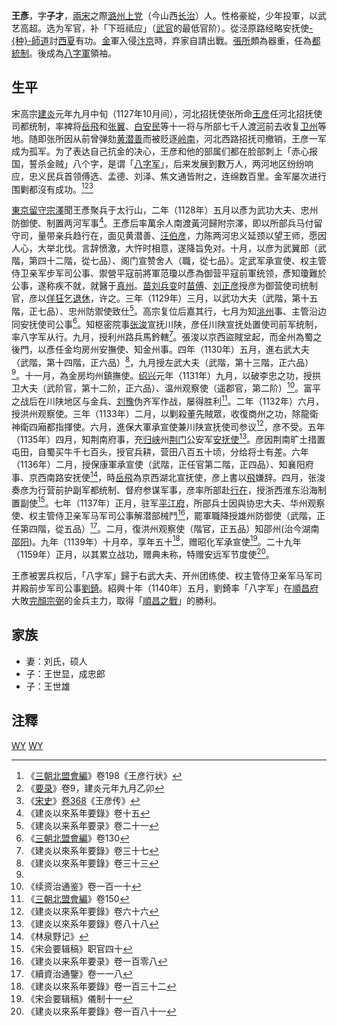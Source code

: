'''王彥'''{{BD|1090年||1139年|catIdx=WY}}，字'''子才'''，[[宋朝|兩宋]]之際[[潞州|潞州]][[上党县|上党]]（今山西[[長治市|长治]]）人。性格豪緃，少年投軍，以武艺高超。选为军官，补「下班祗应」（[[武官|武官]]的最低官阶）。從泾原路经略安抚使[[种師道|-{种}-師道]]討[[西夏|西夏]]有功。[[金|金]]軍入侵[[汴京|汴京]]時，弃家自請出戰。[[張所|張所]]頗為器重，任為[[都統制|都統制]]。後成為[[八字軍|八字軍]]領袖。

==生平==
宋高宗[[建炎|建炎]]元年九月中旬（1127年10月间），河北招抚使张所命[[王彦|王彦]]任河北招抚使司都统制，率裨将[[岳飛|岳飛]]和[[张翼_(宋朝)|张翼]]、[[白安民|白安民]]等十一将与所部七千人渡[[黄河|河]]前去收复[[卫州|卫州]]等地。随即张所因从前曾弹劾[[黄潜善|黄潜善]]而被贬逐[[岭南|岭南]]，河北西路招抚司撤销，王彦一军成为孤军。为了表达自己抗金的决心，王彦和他的部属们都在脸部刺上「赤心报国，誓杀金贼」八个字，是谓「[[八字军|八字军]]」，后来发展到數万人，两河地区纷纷响应，忠义民兵首领傅选、孟德、刘泽、焦文通皆附之，连绵数百里。金军屡次进行围剿都沒有成功。<ref>《[[三朝北盟會編|三朝北盟會編]]》卷198《王彦行状》</ref><ref>《[[建炎以來繫年要錄|要录]]》卷9，建炎元年九月乙卯</ref><ref>《[[宋史|宋史]]》[[:s:宋史/卷368|卷368]]《王彦传》</ref>

[[開封府|東京]][[留守|留守]][[宗澤|宗澤]]聞王彥聚兵于太行山，二年（1128年）五月以彥为武功大夫、忠州防御使、制置两河军事<ref>《建炎以來系年要錄》卷十五</ref>。王彥后率萬余人南渡黃河歸附宗澤，即以所部兵马付留守司，量带亲兵趋行在，面见黄潜善、[[汪伯彦|汪伯彦]]，力陈两河忠义延颈以望王师，愿因人心，大举北伐。言辞愤激，大忤时相意，遂降旨免对。十月，以彦为武翼郎（武階，第四十二階，從七品）、阁门宣赞舍人（職，從七品）。定武军承宣使、权主管侍卫亲军步军司公事、禦營平寇前將軍范瓊以彥為御营平寇前軍统领，彥知瓊難於公事，遂称疾不就，就醫于[[真州_(北宋)|真州]]。[[苗刘兵变|苗刘兵变]]时[[苗傅|苗傅]]、[[刘正彦|刘正彦]]授彦为御营使司统制官，彦以[[佯狂|佯狂]]乞[[退休|退休]]，许之。三年（1129年）三月，以武功大夫（武階，第十五階，正七品）、忠州防禦使致仕<ref>《建炎以来系年要录》卷二十一 </ref>。高宗复位后嘉其行，七月为知[[洮州|洮州]]事、主管沿边同安抚使司公事<ref>《[[三朝北盟會編|三朝北盟會編]]》卷130</ref>。知枢密院事[[张浚|张浚]]宣抚川陕，彦任川陕宣抚处置使司前军统制，率八字军从行。九月，授利州路兵馬鈐轄<ref name="#1">《建炎以來系年要錄》卷三十七</ref>。張浚以京西盜賊坌起，而金州為蜀之後門，以彥任金均房州安撫使、知金州事。四年（1130年）五月，進右武大夫（武階，第十四階，正六品）<ref>《建炎以來系年要錄》卷三十三</ref>，九月授左武大夫（武階，第十三階，正六品）<ref name="#1"/>。十一月，為金房均州鎮撫使。[[紹興_(南宋)|绍兴]]元年（1131年）九月，以破李忠之功，授拱卫大夫（武阶官，第十二阶，正六品）、温州观察使（遥郡官，第二阶）<ref>《续资治通鉴》卷一百一十</ref>。富平之战后在川陕地区与金兵、[[刘豫|刘豫]]伪齐军作战，屡得胜利<ref>《[[三朝北盟會編|三朝北盟會編]]》卷150</ref>。二年（1132年）六月，授洪州观察使。三年（1133年）二月，以剿殺董先賊眾，收復商州之功，除龍衛神衛四廂都指揮使。六月，進保大軍承宣使兼川陕宣抚使司参议<ref>《建炎以來系年要錄》卷六十六</ref>，彦不受。五年（1135年）四月，知荆南府事，充[[归州|归]][[峡州|峡]]州[[荆门军|荆门]]公安军[[安抚使|安抚使]]<ref>《建炎以來系年要錄》卷八十八</ref>。彦因荆南旷土措置屯田，自蜀买牛千七百头，授官兵耕，营田八百五十顷，分给将士有差。六年（1136年）二月，授保康軍承宣使（武階，正任官第二階，正四品）、知襄阳府事、京西南路安抚使<ref>《林泉野记》</ref>，時[[岳飛|岳飛]]為京西湖北宣抚使，彦上書以[[岳飞|飛]]嫌辞。四月，张浚奏彦为行营前护副军都统制、督府参谋军事，彦率所部赴[[临安府|行在]]，授浙西淮东沿海制置副使<ref>《宋会要辑稿》职官四十</ref>。七年（1137年）正月，驻军[[平江府|平江府]]，所部兵士因與协忠大夫、华州观察使、权主管侍卫亲军马军司公事解潜部械鬥<ref>《建炎以来系年要录》卷一百零八</ref>，罷軍職降授雄州防御使（武階，正任第四階，從五品）<ref>《續資治通鑒》卷一一八</ref>。二月，復洪州观察使（階官，正五品）知邵州(治今湖南[[邵阳|邵阳]])。九年（1139年）十月卒，享年五十<ref>《建炎以來系年要錄》卷一百三十二</ref>，赠昭化军承宣使<ref>《宋会要辑稿》儀制十一</ref>。二十九年（1159年）正月，以其累立战功，赠典未称，特赠安远军节度使<ref>《建炎以來系年要錄》卷一百八十一</ref>。

王彥被罢兵权后，「八字军」歸于右武大夫、开州团练使、权主管侍卫亲军马军司并殿前步军司公事[[劉錡|劉錡]]。紹興十年（1140年）五月，劉錡率「八字军」在[[順昌府|順昌府]]大敗[[完顏宗弼|完顏宗弼]]的金兵主力，取得「[[順昌之戰|順昌之戰]]」的勝利。

==家族==
*妻：刘氏，硕人
*子：王世显，成忠郎
*子：王世雄

==注釋==
<div style="font-size:small">
<references/>
</div>

[[Category:宋朝人|WY]]
[[Category:宋朝軍事人物|WY]]